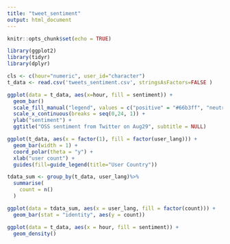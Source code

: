 ```yaml
---
title: "tweet_sentiment"
output: html_document
---
```


```r
knitr::opts_chunk$set(echo = TRUE)
```

```r
library(ggplot2)
library(tidyr)
library(dplyr)

cls <- c(hour="numeric", user_id="character")
t_data <- read.csv('tweets_sentiment.csv', stringsAsFactors=FALSE )

ggplot(data = t_data, aes(x=hour, fill = sentiment)) + 
  geom_bar()
  scale_fill_manual("legend", values = c("positive" = "#66b3ff", "neutral" = "#BEBEBE", "negative" = "#ff9999")) + 
  scale_x_continuous(breaks = seq(0,24, 1)) +
  ylab("sentiment") + 
  ggtitle("OSS sentiment from Twitter on Aug29", subtitle = NULL)
```

```r
ggplot(t_data, aes(x = factor(1), fill = factor(user_lang))) +
  geom_bar(width = 1) + 
  coord_polar(theta = "y") +
  xlab("user count") +
  guides(fill=guide_legend(title="User Country"))
```
```r
tdata_sum <- group_by(t_data, user_lang)%>%
  summarise(
    count = n()
  )

ggplot(data = tdata_sum, aes(x = user_lang, fill = factor(count))) + 
  geom_bar(stat = "identity", aes(y = count))
```

```r
ggplot(data = t_data, aes(x = hour, fill = sentiment)) + 
  geom_density()
```
